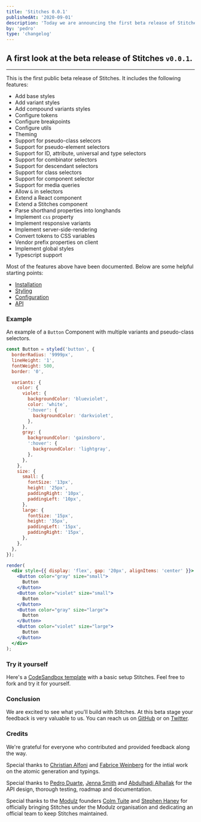 ```yaml
---
title: 'Stitches 0.0.1'
publishedAt: '2020-09-01'
description: 'Today we are announcing the first beta release of Stitches. This is an early look at the API and features.'
by: 'pedro'
type: 'changelog'
---
```


## A first look at the beta release of Stitches `v0.0.1`.

---

This is the first public beta release of Stitches. It includes the following features:

- Add base styles
- Add variant styles
- Add compound variants styles
- Configure tokens
- Configure breakpoints
- Configure utils
- Theming
- Support for pseudo-class selecors
- Support for pseudo-element selectors
- Support for ID, attribute, universal and type selectors
- Support for combinator selectors
- Support for descendant selectors
- Support for class selectors
- Support for component selector
- Support for media queries
- Allow `&` in selectors
- Extend a React component
- Extend a Stitches component
- Parse shorthand properties into longhands
- Implement `css` property
- Implement responsive variants
- Implement server-side-rendering
- Convert tokens to CSS variables
- Vendor prefix properties on client
- Implement global styles
- Typescript support

Most of the features above have been documented. Below are some helpful starting points:

- [Installation](/docs/installation)
- [Styling](/docs/styling)
- [Configuration](/docs/tokens)
- [API](/docs/api)

### Example

An example of a `Button` Component with multiple variants and pseudo-class selectors.

```jsx live manual
const Button = styled('button', {
  borderRadius: '9999px',
  lineHeight: '1',
  fontWeight: 500,
  border: '0',

  variants: {
    color: {
      violet: {
        backgroundColor: 'blueviolet',
        color: 'white',
        ':hover': {
          backgroundColor: 'darkviolet',
        },
      },
      gray: {
        backgroundColor: 'gainsboro',
        ':hover': {
          backgroundColor: 'lightgray',
        },
      },
    },
    size: {
      small: {
        fontSize: '13px',
        height: '25px',
        paddingRight: '10px',
        paddingLeft: '10px',
      },
      large: {
        fontSize: '15px',
        height: '35px',
        paddingLeft: '15px',
        paddingRight: '15px',
      },
    },
  },
});

render(
  <div style={{ display: 'flex', gap: '20px', alignItems: 'center' }}>
    <Button color="gray" size="small">
      Button
    </Button>
    <Button color="violet" size="small">
      Button
    </Button>
    <Button color="gray" size="large">
      Button
    </Button>
    <Button color="violet" size="large">
      Button
    </Button>
  </div>
);
```

### Try it yourself

Here's a [CodeSandbox template](https://codesandbox.io/s/stitches-starter-typescript-113w1?file=/src/App.tsx) with a basic setup Stitches. Feel free to fork and try it for yourself.

### Conclusion

We are excited to see what you'll build with Stitches. At this beta stage your feedback is very valuable to us. You can reach us on [GitHub](https://github.com/modulz/stitches) or on [Twitter](https://twitter.com/stitchesjs).

### Credits

We're grateful for everyone who contributed and provided feedback along the way.

Special thanks to [Christian Alfoni](https://twitter.com/christianalfoni) and [Fabrice Weinberg](https://twitter.com/fweinb) for the intial work on the atomic generation and typings.

Special thanks to [Pedro Duarte](https://twitter.com/peduarte), [Jenna Smith](https://twitter.com/jjenzz) and [Abdulhadi Alhallak](https://twitter.com/hadi_hlk) for the API design, thorough testing, roadmap and documentation.

Special thanks to the [Modulz](https://modulz.app) founders [Colm Tuite](https://twitter.com/colmtuite) and [Stephen Haney](https://twitter.com/sdothaney) for officially bringing Stitches under the Modulz organisation and dedicating an official team to keep Stitches maintained.
